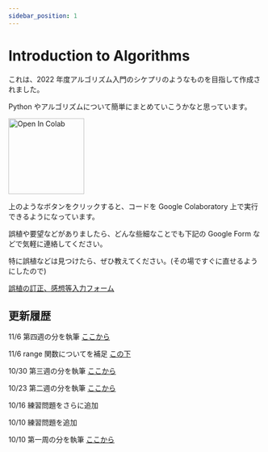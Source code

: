 ```yaml
---
sidebar_position: 1
---
```


# Introduction to Algorithms

これは、2022 年度アルゴリズム入門のシケプリのようなものを目指して作成されました。

Python やアルゴリズムについて簡単にまとめていこうかなと思っています。

<img
  src="https://colab.research.google.com/assets/colab-badge.svg"
  alt="Open In Colab"
  width="150"
/>

上のようなボタンをクリックすると、コードを Google Colaboratory 上で実行できるようになっています。

誤植や要望などがありましたら、どんな些細なことでも下記の Google Form などで気軽に連絡してください。

特に誤植などは見つけたら、ぜひ教えてください。(その場ですぐに直せるようにしたので)

[誤植の訂正、感想等入力フォーム](https://forms.gle/QrtQh7TLPPF6dGci7)

## 更新履歴

11/6 第四週の分を執筆 [ここから](/docs/python/09multi-array/)

11/6 range 関数についてを補足 [この下](http://localhost:3000/docs/python/08array/#%E5%95%8F%E9%A1%8C-1)

10/30 第三週の分を執筆 [ここから](/docs/python/07for/)

10/23 第二週の分を執筆 [ここから](/docs/python/05function/)

10/16 練習問題をさらに追加

10/10 練習問題を追加

10/10 第一周の分を執筆 [ここから](/docs/python/01google-colaboratory/)
